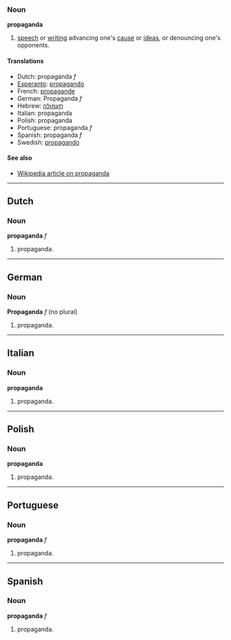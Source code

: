 ===Noun===
'''propaganda'''

# [[speech]] or [[writing]] advancing one's [[cause]] or [[idea]]s, or denouncing one's opponents.

====Translations====

*Dutch: propaganda ''f''
*[[Esperanto]]: [[propagando]]
*French: [[propagande]]
*German: Propaganda ''f''
*Hebrew: [[תעמולה]]
*Italian: propaganda
*Polish: propaganda
*Portuguese: propaganda ''f''
*Spanish: propaganda ''f''
*Swedish: [[propagando]]

====See also====
*[[en:Propaganda|Wikipedia article on propaganda]]

----
==Dutch==
===Noun===
'''propaganda''' ''f''

# propaganda.

----
==German==
===Noun===
'''Propaganda''' ''f'' (no plural)

# propaganda.

----
==Italian==
===Noun===
'''propaganda'''

# propaganda.

----
==Polish==
===Noun===
'''propaganda'''

# propaganda.

----
==Portuguese==
===Noun===
'''propaganda''' ''f''

# propaganda.

----
==Spanish==
===Noun===
'''propaganda''' ''f''

# propaganda.